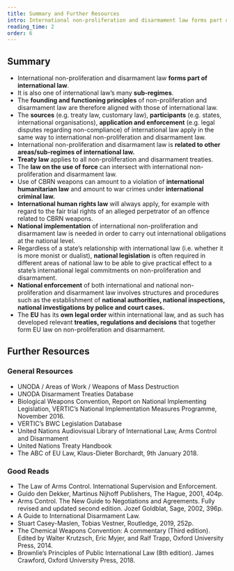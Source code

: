```yaml
---
title: Summary and Further Resources
intro: International non-proliferation and disarmament law forms part of international law.
reading_time: 2
order: 6
---
```


<Figure size="large" src="papers.jpg" caption="?" credit="?" license="cc-by-2" alt=""></Figure>

## Summary

- International non-proliferation and disarmament law **forms part of international law**.
- It is also one of international law’s many **sub-regimes**.
- The **founding and functioning principles** of non-proliferation and disarmament law are therefore aligned with those of international law.
- The **sources** (e.g. treaty law, customary law), **participants** (e.g. states, international organisations), **application and enforcement** (e.g. legal disputes regarding non-compliance) of international law apply in the same way to international non-proliferation and disarmament law.
- International non-proliferation and disarmament law is **related to other areas/sub-regimes of international law.**
- **Treaty law** applies to all non-proliferation and disarmament treaties.
- The **law on the use of force** can intersect with international non-proliferation and disarmament law.
- Use of CBRN weapons can amount to a violation of **international humanitarian law** and amount to war crimes under **international criminal law.**
- **International human rights law** will always apply, for example with regard to the fair trial rights of an alleged perpetrator of an offence related to CBRN weapons.
- **National implementation** of international non-proliferation and disarmament law is needed in order to carry out international obligations at the national level.
- Regardless of a state’s relationship with international law (i.e. whether it is more monist or dualist), **national legislation** is often required in different areas of national law to be able to give practical effect to a state’s international legal commitments on non-proliferation and disarmament.
- **National enforcement** of both international and national non-proliferation and disarmament law involves structures and procedures such as the establishment of **national authorities, national inspections, national investigations by police and court cases.**
- The **EU** has its **own legal order** within international law, and as such has developed relevant **treaties, regulations and decisions** that together form EU law on non-proliferation and disarmament.

## Further Resources

### General Resources

- UNODA / Areas of Work / Weapons of Mass Destruction
- UNODA Disarmament Treaties Database
- Biological Weapons Convention, Report on National Implementing Legislation, VERTIC’s National Implementation Measures Programme, November 2016.
- VERTIC’s BWC Legislation Database
- United Nations Audiovisual Library of International Law, Arms Control and Disarmament
- United Nations Treaty Handbook
- The ABC of EU Law, Klaus-Dieter Borchardt, 9th January 2018.

### Good Reads

- The Law of Arms Control. International Supervision and Enforcement.
- Guido den Dekker, Martinus Nijhoff Publishers, The Hague, 2001, 404p.
- Arms Control. The New Guide to Negotiations and Agreements. Fully revised and updated second edition. Jozef Goldblat, Sage, 2002, 396p.
- A Guide to International Disarmament Law.
- Stuart Casey-Maslen, Tobias Vestner, Routledge, 2019, 252p.
- The Chemical Weapons Convention: A commentary (Third edition). Edited by Walter Krutzsch, Eric Myjer, and Ralf Trapp, Oxford University Press, 2014.
- Brownlie’s Principles of Public International Law (8th edition). James Crawford, Oxford University Press, 2018.
